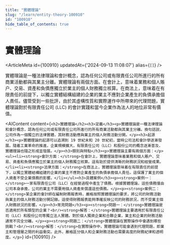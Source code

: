```yaml
---
title: "實體理論"
slug: "/learn/entity-theory-100910"
id: "100910"
hide_table_of_contents: true
---
```



# 實體理論

<ArticleMeta id={100910} updatedAt={'2024-09-13 11:08:07'} alias={`[]`} />
<div className='border-solid border-b border-t-0 my-4 border-[var(--ifm-color-gray-300)]' />

實體理論是一種法律理論和會計概念，認為任何公司或有限責任公司所進行的所有商業活動都與其業主分離。實體理論有兩個方面。在會計上，意味着業務和個人賬户、交易、資產和負債應獨立於業主的個人財務獨立核算。在商法上，意味着在有限責任的前提下，以獨立實體結構組建的企業的業主不應對企業產生的負債承擔個人責任。儘管受到一些批評，由於其虛構性質和實際運作中所帶來的代理問題，實體理論對於有限責任公司 (LLC) 的會計實踐和當今企業作為法人的地位非常有價值。

<AIContent content={`<h2>實體理論</h2><h3>定義</h3><p>實體理論是一種法律理論和會計概念，認為任何公司或有限責任公司所進行的所有商業活動都與其業主分離。換句話説，公司作為一個獨立的法律實體，其財務活動應與業主的個人財務活動分開。</p><h3>起源</h3><p>實體理論的起源可以追溯到 19 世紀末和 20 世紀初，當時公司法和會計學逐漸發展。隨着工業革命的推進，企業規模擴大，有限責任公司（LLC）和股份公司的概念逐漸普及，實體理論也隨之形成並發展。</p><h3>類別與特點</h3><p>實體理論主要有兩個方面：</p><ul><li><strong>會計方面：</strong>在會計上，實體理論意味着業務和個人賬户、交易、資產和負債應獨立於業主的個人財務獨立核算。這有助於提供清晰的財務狀況和經營成果。</li><li><strong>法律方面：</strong>在商法上，實體理論意味着在有限責任的前提下，以獨立實體結構組建的企業的業主不應對企業產生的負債承擔個人責任。這保護了業主的個人資產不受企業債務的影響。</li></ul><h3>具體案例</h3><p><strong>案例一：</strong>一家有限責任公司（LLC）在經營過程中產生了債務。根據實體理論，這些債務僅由公司本身承擔，公司的業主不需要用個人資產來償還這些債務。</p><p><strong>案例二：</strong>某企業的會計師在編制財務報表時，嚴格按照實體理論的要求，將公司的財務活動與業主的個人財務活動分開記錄。這使得財務報表能夠準確反映公司的財務狀況，而不受業主個人財務狀況的影響。</p><h3>常見問題</h3><p><strong>問題一：</strong>實體理論是否適用於所有類型的企業？<br/><strong>解答：</strong>實體理論主要適用於有限責任公司（LLC）和股份公司等獨立法人實體。對於個人獨資企業和合夥企業，業主和企業的財務活動通常不完全分離。</p><p><strong>問題二：</strong>實體理論在實際操作中會遇到哪些挑戰？<br/><strong>解答：</strong>在實際操作中，實體理論可能會遇到代理問題，即業主和管理層之間的利益衝突。此外，嚴格區分個人和企業財務活動也需要高度的財務紀律和透明度。</p>`} id={100910} />
